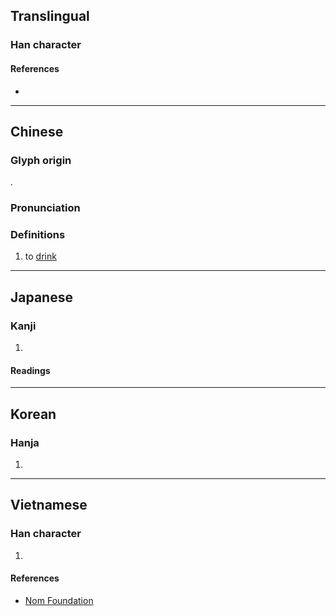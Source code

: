 {{character info/new}}
==Translingual==

===Han character===
{{Han char|rn=76|rad=欠|as=15|sn=19|four=77682|canj=EWNO|ids=⿰⿱叕酉欠}}

====References====
* {{Han ref|kx=0573.020|dkj=16228|dj=0961.010|hdz=32153.110|uh=6B60|ud=27488|bh=F259|bd=62041}}

----

==Chinese==
{{zh-forms|alt=吷}}

===Glyph origin===
{{Han etym}}
{{Han compound|叕|㱃|ls=psc|c1=p|c2=s|abb2=y}}.

===Pronunciation===
{{zh-pron
|m=chuò
|c=zyut3
|md=chiók
|mc=y
|oc=y
|ma=
|cat=v
}}

===Definitions===
{{zh-hanzi}}

# to [[drink]]

----

==Japanese==

===Kanji===
{{ja-kanji|grade=|rs=欠15}}

# {{defn|lang=ja|sort=欠15}}

====Readings====
{{ja-readings
|goon=せち
|kanon=せつ
|kun=の-む
}}

----

==Korean==

===Hanja===
{{ko-hanja|hangeul=철|eumhun=|rv=cheol|mr=ch'ŏl|y=chel}}

# {{defn|lang=ko|sort=欠15}}

----

==Vietnamese==

===Han character===
{{vi-readings|rs=欠15|hanviet=[[xoét]], [[xuyết]]}}

# {{defn|lang=vi|sort=欠15}}

====References====
* [http://nomfoundation.org/common/nom_details.php?codepoint=6b60 Nom Foundation]
